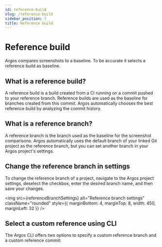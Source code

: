 ```yaml
---
id: reference-build
slug: /reference-build
sidebar_position: 7
title: Reference build
---
```



# Reference build

Argos compares screenshots to a baseline. To be accurate it selects a reference build as baseline.

## What is a reference build?

A reference build is a build created from a CI running on a commit pushed to your reference branch. Reference builds are used as the baseline for branches created from this commit. Argos automatically chooses the best reference build by analyzing the commit history.

## What is a reference branch?

A reference branch is the branch used as the baseline for the screenshot comparisons. Argos automatically uses the default branch of your linked Git project as the reference branch, but you can set another branch in your Argos project's settings.

## Change the reference branch in settings

To change the reference branch of a project, navigate to the Argos project settings, deselect the checkbox, enter the desired branch name, and then save your changes.

<img
  src={referenceBranchSettings}
  alt="Reference branch settings"
  className="rounded"
  style={{ marginBottom: 4, marginTop: 8, width: 450, marginLeft: 32 }}
/>

## Select a custom reference using CLI

The Argos CLI offers two options to specify a custom reference branch and a custom reference commit:

<RunPkgCommand command="argos upload --reference-branch <branch> --reference-commit <commit> ./screenshots" />
